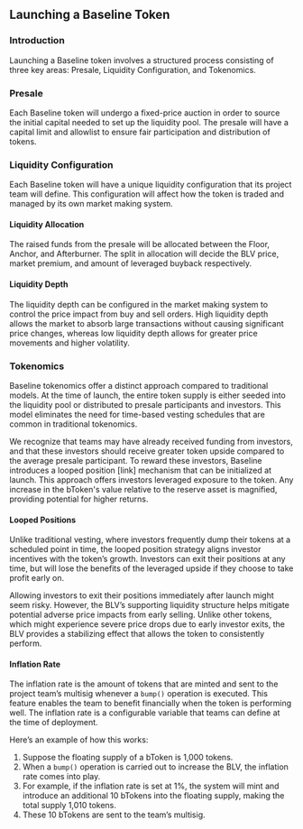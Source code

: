 ## Launching a Baseline Token

### Introduction 

Launching a Baseline token involves a structured process consisting of three key areas: Presale, Liquidity Configuration, and Tokenomics.

### Presale

Each Baseline token will undergo a fixed-price auction in order to source the initial capital needed to set up the liquidity pool. The presale will have a capital limit and allowlist to ensure fair participation and distribution of tokens.

### Liquidity Configuration

Each Baseline token will have a unique liquidity configuration that its project team will define. This configuration will affect how the token is traded and managed by its own market making system.

#### Liquidity Allocation

The raised funds from the presale will be allocated between the Floor, Anchor, and Afterburner. The split in allocation will decide the BLV price, market premium, and amount of leveraged buyback respectively.

#### Liquidity Depth

The liquidity depth can be configured in the market making system to control the price impact from buy and sell orders. High liquidity depth allows the market to absorb large transactions without causing significant price changes, whereas low liquidity depth allows for greater price movements and higher volatility.

### Tokenomics

Baseline tokenomics offer a distinct approach compared to traditional models. At the time of launch, the entire token supply is either seeded into the liquidity pool or distributed to presale participants and investors. This model eliminates the need for time-based vesting schedules that are common in traditional tokenomics.

We recognize that teams may have already received funding from investors, and that these investors should receive greater token upside compared to the average presale participant. To reward these investors, Baseline introduces a looped position [link] mechanism that can be initialized at launch. This approach offers investors leveraged exposure to the token. Any increase in the bToken's value relative to the reserve asset is magnified, providing potential for higher returns.

#### Looped Positions

Unlike traditional vesting, where investors frequently dump their tokens at a scheduled point in time, the looped position strategy aligns investor incentives with the token’s growth. Investors can exit their positions at any time, but will lose the benefits of the leveraged upside if they choose to take profit early on.

Allowing investors to exit their positions immediately after launch might seem risky. However, the BLV’s supporting liquidity structure helps mitigate potential adverse price impacts from early selling. Unlike other tokens, which might experience severe price drops due to early investor exits, the BLV provides a stabilizing effect that allows the token to consistently perform. 

#### Inflation Rate

The inflation rate is the amount of tokens that are minted and sent to the project team’s multisig whenever a `bump()` operation is executed. This feature enables the team to benefit financially when the token is performing well. The inflation rate is a configurable variable that teams can define at the time of deployment. 

Here’s an example of how this works:

1. Suppose the floating supply of a bToken is 1,000 tokens.
2. When a `bump()` operation is carried out to increase the BLV, the inflation rate comes into play.
3. For example, if the inflation rate is set at 1%, the system will mint and introduce an additional 10 bTokens into the floating supply, making the total supply 1,010 tokens.
4. These 10 bTokens are sent to the team’s multisig.


